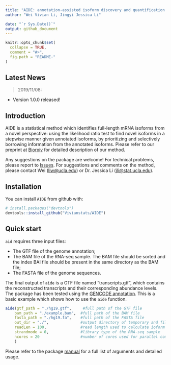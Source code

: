 ```yaml
---
title: "AIDE: annotation-assisted isoform discovery and quantification from RNA-seq data"
author: "Wei Vivian Li, Jingyi Jessica Li"

date: "`r Sys.Date()`"
output: github_document
---
```


<!-- README.md is generated from README.Rmd. Please edit that file -->

```r
knitr::opts_chunk$set(
  collapse = TRUE,
  comment = "#>",
  fig.path = "README-"
)
```

## Latest News

> 2019/11/08:

 + Version 1.0.0 released!

 <!---
> 2018/11/12:

 + Version 0.0.2 is released!
 
> 2018/04/08:

 + Version 0.0.1 is released!
 --->
 
## Introduction

AIDE is a statistical method which identifies full-length mRNA isoforms from a novel perspective: using the likelihood ratio test to find novel isoforms in a stepwise manner given annotated isoforms, by prioritizing and selectively borrowing information from the annotated isoforms. Please refer to our preprint at [Biorxiv](https://www.biorxiv.org/content/early/2018/10/07/437350) for detailed description of our method.

Any suggestions on the package are welcome! For technical problems, please report to [Issues](https://github.com/Vivianstats/AID/issues). For suggestions and comments on the method, please contact Wei (<liw@ucla.edu>) or Dr. Jessica Li (<jli@stat.ucla.edu>). 

## Installation

You can install `AIDE` from github with:

```r
# install.packages("devtools")
devtools::install_github("Vivianstats/AIDE")
```

## Quick start

`aid` requires three input files:

+ The GTF file of the genome annotation;
+ The BAM file of the RNA-seq sample. The BAM file should be sorted and the index BAI file should be present in the same directory as the BAM file;
+ The FASTA file of the genome sequences.

The final output of `aide` is a GTF file named "transcripts.gtf", which contains the reconstructed transcripts and their corresponding abundance levels. 
The package has been tested using the [GENCODE annotation](https://www.gencodegenes.org/releases/24.html).
This is a basic example which shows how to use the `aide` function. 

```r
aide(gtf_path = "./hg19.gtf",     #full path of the GTF file
    bam_path = "./example.bam",  #full path of the BAM file
    fasta_path = "./hg19.fa",    #full path of the FASTA file
    out_dir = "./",              #output directory of temporary and filnal results
    readLen = 100,               #read length used to calculate ioform effective length
    strandmode = 0,              #library type of the RNA-seq sample
    ncores = 20                  #number of cores used for parallel computation 
    )
```

Please refer to the package [manual](https://github.com/Vivianstats/AIDE/blob/master/inst/docs/)
for a full list of arguments and detailed usage.
